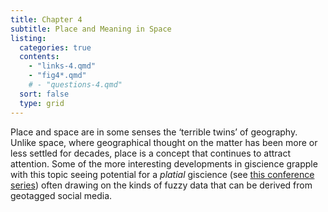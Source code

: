 ```yaml
---
title: Chapter 4
subtitle: Place and Meaning in Space
listing:
  categories: true
  contents:
    - "links-4.qmd"
    - "fig4*.qmd"
    # - "questions-4.qmd"
  sort: false
  type: grid
---
```


Place and space are in some senses the 'terrible twins' of geography. Unlike space, where geographical thought on the matter has been more or less settled for decades, place is a concept that continues to attract attention. Some of the more interesting developments in giscience grapple with this topic seeing potential for a _platial_ giscience (see [this conference series](https://platialscience.net/)) often drawing on the kinds of fuzzy data that can be derived from geotagged social media. 
